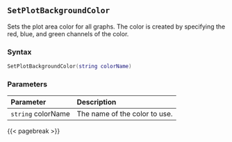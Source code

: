 ## `SetPlotBackgroundColor` {#standard-setplotbackgroundcolor}

Sets the plot area color for all graphs. The color is created by specifying the red, blue, and green channels of the color.

### Syntax {-}

``` .lua
SetPlotBackgroundColor(string colorName)
```

### Parameters {-}

**Parameter** | **Description**
| :-- | :-- |
| `string` colorName | The name of the color to use. |

{{< pagebreak >}}